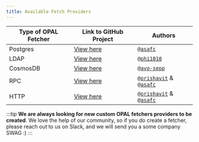 ```yaml
---
title: Available Fetch Providers
---
```


| Type of OPAL Fetcher | Link to GitHub Project                                                                                                                     | Authors                                                                             |
| -------------------- | ------------------------------------------------------------------------------------------------------------------------------------------ | ----------------------------------------------------------------------------------- |
| Postgres             | [View here](https://github.com/permitio/opal-fetcher-postgres)                                                                             | [`@asafc`](https://github.com/asafc)                                                |
| LDAP                 | [View here](https://github.com/phi1010/opal-fetcher-ldap)                                                                                  | [`@phi1010`](https://github.com/phi1010)                                            |
| CosmosDB             | [View here](https://github.com/avo-sepp/opal-fetcher-cosmos)                                                                               | [`@avo-sepp`](https://github.com/avo-sepp)                                          |
| RPC                  | [View here](https://github.com/permitio/opal/blob/master/packages/opal-common/opal_common/fetcher/providers/fastapi_rpc_fetch_provider.py) | [`@orishavit`](https://github.com/orishavit) & [`@asafc`](https://github.com/asafc) |
| HTTP                 | [View here](https://github.com/permitio/opal/blob/master/packages/opal-common/opal_common/fetcher/providers/http_fetch_provider.py)        | [`@orishavit`](https://github.com/orishavit) & [`@asafc`](https://github.com/asafc) |

:::tip
**We are always looking for new custom OPAL fetchers providers to be created**. We love the help of our community, so if you
do create a fetcher, please reach out to us on Slack, and we will send you a some company SWAG :)
:::
